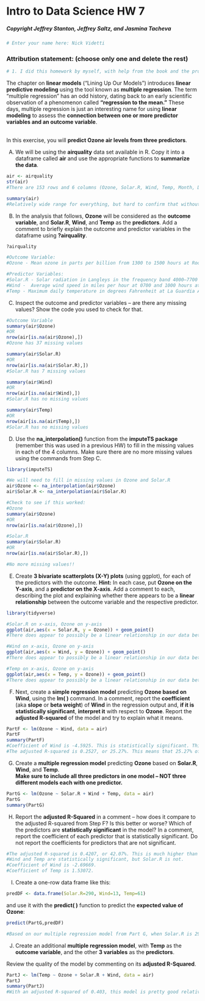 # Intro to Data Science HW 7
##### Copyright Jeffrey Stanton, Jeffrey Saltz, and Jasmina Tacheva


```{r}
# Enter your name here: Nick Videtti
```

### Attribution statement: (choose only one and delete the rest)


```{r}
# 1. I did this homework by myself, with help from the book and the professor.
```

The chapter on **linear models** (“Lining Up Our Models”) introduces **linear predictive modeling** using the tool known as **multiple regression**. The term “multiple regression” has an odd history, dating back to an early scientific observation of a phenomenon called **“regression to the mean.”** These days, multiple regression is just an interesting name for using **linear modeling** to assess the **connection between one or more predictor variables and an outcome variable**. 


<br>In this exercise, you will **predict Ozone air levels from three predictors**.

A.	We will be using the **airquality** data set available in R. Copy it into a dataframe called **air** and use the appropriate functions to **summarize the data**. 


```{r}
air <- airquality
str(air)
#There are 153 rows and 6 columns (Ozone, Solar.R, Wind, Temp, Month, Day) in these data. Five variables are integers (Ozone, Solar.R, Temp, Month, Day) and one is a numeric (Wind).

summary(air)
#Relatively wide range for everything, but hard to confirm that without knowing more about these variables. This is maybe not as important to consider when looking at Day or Month, but what is important for those is that these data appear to span over five months, at least one of which has 31 days in it. It is probably safe to assume that these months were consecutive and that they were May through September.
```

B.	In the analysis that follows, **Ozone** will be considered as the **outcome variable**, and **Solar.R**, **Wind**, and **Temp** as the **predictors**. Add a comment to briefly explain the outcome and predictor variables in the dataframe using **?airquality**.


```{r}
?airquality

#Outcome Variable:
#Ozone - Mean ozone in parts per billion from 1300 to 1500 hours at Roosevelt Island

#Predictor Variables:
#Solar.R - Solar radiation in Langleys in the frequency band 4000–7700 Angstroms from 0800 to 1200 hours at Central Park
#Wind -  Average wind speed in miles per hour at 0700 and 1000 hours at LaGuardia Airport
#Temp - Maximum daily temperature in degrees Fahrenheit at La Guardia Airport
```

C.	Inspect the outcome and predictor variables – are there any missing values? Show the code you used to check for that.


```{r}
#Outcome Variable
summary(air$Ozone)
#OR
nrow(air[is.na(air$Ozone),])
#Ozone has 37 missing values

summary(air$Solar.R)
#OR
nrow(air[is.na(air$Solar.R),])
#Solar.R has 7 missing values

summary(air$Wind)
#OR
nrow(air[is.na(air$Wind),])
#Solar.R has no missing values

summary(air$Temp)
#OR
nrow(air[is.na(air$Temp),])
#Solar.R has no missing values
```

D.	Use the **na_interpolation()** function from the **imputeTS package** (remember this was used in a previous HW) to fill in the missing values in each of the 4 columns. Make sure there are no more missing values using the commands from Step C.


```{r}
library(imputeTS)

#We will need to fill in missing values in Ozone and Solar.R
air$Ozone <- na_interpolation(air$Ozone)
air$Solar.R <- na_interpolation(air$Solar.R)

#Check to see if this worked:
#Ozone
summary(air$Ozone)
#OR
nrow(air[is.na(air$Ozone),])

#Solar.R
summary(air$Solar.R)
#OR
nrow(air[is.na(air$Solar.R),])

#No more missing values!!
```

E.	Create **3 bivariate scatterplots (X-Y) plots** (using ggplot), for each of the predictors with the outcome. **Hint:** In each case, put **Ozone on the Y-axis**, and a **predictor on the X-axis**. Add a comment to each, describing the plot and explaining whether there appears to be a **linear relationship** between the outcome variable and the respective predictor.


```{r}
library(tidyverse)

#Solar.R on x-axis, Ozone on y-axis
ggplot(air,aes(x = Solar.R, y = Ozone)) + geom_point()
#There does appear to possibly be a linear relationship in our data between Solar.R and Ozone.

#Wind on x-axis, Ozone on y-axis
ggplot(air,aes(x = Wind, y = Ozone)) + geom_point()
#There does appear to possibly be a linear relationship in our data between Wind and Ozone.

#Temp on x-axis, Ozone on y-axis
ggplot(air,aes(x = Temp, y = Ozone)) + geom_point()
#There does appear to possibly be a linear relationship in our data between Temp and Ozone.
```

F.	Next, create a **simple regression model** predicting **Ozone based on Wind**, using the **lm( )** command. In a comment, report the **coefficient** (aka **slope** or **beta weight**) of **Wind** in the regression output and, **if it is statistically significant**, **interpret it** with respect to **Ozone**. Report the **adjusted R-squared** of the model and try to explain what it means. 


```{r}
PartF <- lm(Ozone ~ Wind, data = air)
PartF
summary(PartF)
#Coefficient of Wind is -4.5925. This is statistically significant. This can be interpreted as "for every mile per hour increase in the average wind speed at 7AM and 10AM at LaGuardia Airport, the mean ozone from 1PM to 3PM at Roosevelt Island is expected to decrease by 4.5925 parts per billion.
#The adjusted R-squared is 0.2527, or 25.27%. This means that 25.27% of the change in Ozone in our data can be explained by the change in Wind.
```

G.	Create a **multiple regression model** predicting **Ozone** based on **Solar.R**, **Wind**, and **Temp**.<br> **Make sure to include all three predictors in one model – NOT three different models each with one predictor.**


```{r}
PartG <- lm(Ozone ~ Solar.R + Wind + Temp, data = air)
PartG
summary(PartG)
```

H.	Report the **adjusted R-Squared** in a comment – how does it compare to the adjusted R-squared from Step F? Is this better or worse? Which of the predictors are **statistically significant** in the model? In a comment, report the coefficient of each predictor that is statistically significant. Do not report the coefficients for predictors that are not significant.


```{r}
#The adjusted R-squared is 0.4207, or 42.07%. This is much higher than our adjusted R-squared from Part F of 0.2527 or 25.27%. This means that this model is better than the model from Part F, as this model can describe 42.07% of the change in Ozone, 16.8% more than that of Part F.
#Wind and Temp are statistically significant, but Solar.R is not.
#Coefficient of Wind is -2.69669.
#Coefficient of Temp is 1.53072.
```

I.	Create a one-row data frame like this: 


```{r}
predDF <- data.frame(Solar.R=290, Wind=13, Temp=61)
```

 and use it with the **predict( )** function to predict the **expected value of Ozone**:


```{r}
predict(PartG,predDF)

#Based on our multiple regression model from Part G, when Solar.R is 290, Wind is 13, and Temp is 61, Ozone is expected to be 10.9464.
```

J.	Create an additional **multiple regression model**, with **Temp** as the **outcome variable**, and the other **3 variables** as the **predictors**. 

Review the quality of the model by commenting on its **adjusted R-Squared**.  


```{r}
PartJ <- lm(Temp ~ Ozone + Solar.R + Wind, data = air)
PartJ
summary(PartJ)
#With an adjusted R-squared of 0.403, this model is pretty good relative to the other two we have created in this assignment. This is much better than the simple regression model from Part F (adjusted R-squared of 0.2527), and is pretty close but not quite as good as the multiple regression model from Part G (adjusted R-squared of 0.4207).
```
